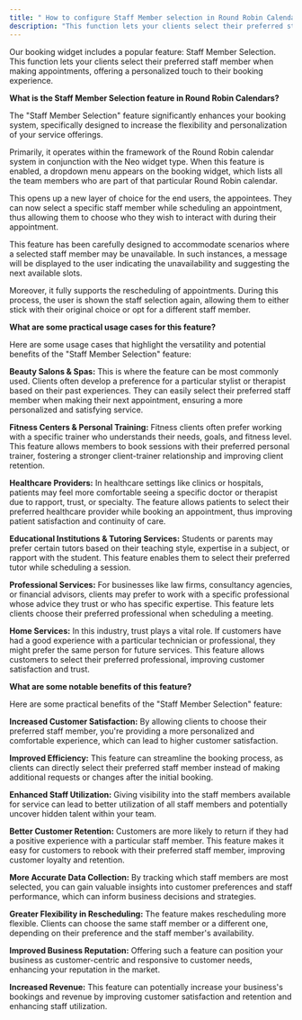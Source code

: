 ---
title: " How to configure Staff Member selection in Round Robin Calendars?"
description: "This function lets your clients select their preferred staff member when making appointments, offering a personalized touch to their booking experience."
---

Our booking widget includes a popular feature: Staff Member Selection. This function lets your clients select their preferred staff member when making appointments, offering a personalized touch to their booking experience.

**What is the Staff Member Selection feature in Round Robin Calendars?**

The "Staff Member Selection" feature significantly enhances your booking system, specifically designed to increase the flexibility and personalization of your service offerings.

Primarily, it operates within the framework of the Round Robin calendar system in conjunction with the Neo widget type. When this feature is enabled, a dropdown menu appears on the booking widget, which lists all the team members who are part of that particular Round Robin calendar.

This opens up a new layer of choice for the end users, the appointees. They can now select a specific staff member while scheduling an appointment, thus allowing them to choose who they wish to interact with during their appointment.

This feature has been carefully designed to accommodate scenarios where a selected staff member may be unavailable. In such instances, a message will be displayed to the user indicating the unavailability and suggesting the next available slots.

Moreover, it fully supports the rescheduling of appointments. During this process, the user is shown the staff selection again, allowing them to either stick with their original choice or opt for a different staff member.

**What are some practical usage cases for this feature?**

Here are some usage cases that highlight the versatility and potential benefits of the "Staff Member Selection" feature:

**Beauty Salons & Spas:**  This is where the feature can be most commonly used. Clients often develop a preference for a particular stylist or therapist based on their past experiences. They can easily select their preferred staff member when making their next appointment, ensuring a more personalized and satisfying service.

**Fitness Centers & Personal Training:**  Fitness clients often prefer working with a specific trainer who understands their needs, goals, and fitness level. This feature allows members to book sessions with their preferred personal trainer, fostering a stronger client-trainer relationship and improving client retention.

**Healthcare Providers:** In healthcare settings like clinics or hospitals, patients may feel more comfortable seeing a specific doctor or therapist due to rapport, trust, or specialty. The feature allows patients to select their preferred healthcare provider while booking an appointment, thus improving patient satisfaction and continuity of care.

**Educational Institutions & Tutoring Services:**  Students or parents may prefer certain tutors based on their teaching style, expertise in a subject, or rapport with the student. This feature enables them to select their preferred tutor while scheduling a session.

**Professional Services:** For businesses like law firms, consultancy agencies, or financial advisors, clients may prefer to work with a specific professional whose advice they trust or who has specific expertise. This feature lets clients choose their preferred professional when scheduling a meeting.

**Home Services:** In this industry, trust plays a vital role. If customers have had a good experience with a particular technician or professional, they might prefer the same person for future services. This feature allows customers to select their preferred professional, improving customer satisfaction and trust.

**What are some notable benefits of this feature?**

Here are some practical benefits of the "Staff Member Selection" feature:

**Increased Customer Satisfaction:**  By allowing clients to choose their preferred staff member, you're providing a more personalized and comfortable experience, which can lead to higher customer satisfaction.

**Improved Efficiency:** This feature can streamline the booking process, as clients can directly select their preferred staff member instead of making additional requests or changes after the initial booking.

**Enhanced Staff Utilization:**  Giving visibility into the staff members available for service can lead to better utilization of all staff members and potentially uncover hidden talent within your team.

**Better Customer Retention:**  Customers are more likely to return if they had a positive experience with a particular staff member. This feature makes it easy for customers to rebook with their preferred staff member, improving customer loyalty and retention.

**More Accurate Data Collection:**  By tracking which staff members are most selected, you can gain valuable insights into customer preferences and staff performance, which can inform business decisions and strategies.

**Greater Flexibility in Rescheduling:**  The feature makes rescheduling more flexible. Clients can choose the same staff member or a different one, depending on their preference and the staff member's availability.

**Improved Business Reputation:**  Offering such a feature can position your business as customer-centric and responsive to customer needs, enhancing your reputation in the market.

**Increased Revenue:** This feature can potentially increase your business's bookings and revenue by improving customer satisfaction and retention and enhancing staff utilization.